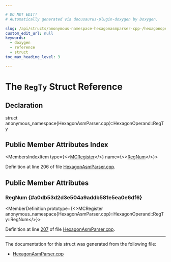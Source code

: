 ```yaml
---

# DO NOT EDIT!
# Automatically generated via docusaurus-plugin-doxygen by Doxygen.

slug: /api/structs/anonymous-namespace-hexagonasmparser-cpp-/hexagonoperand/regty
custom_edit_url: null
keywords:
  - doxygen
  - reference
  - struct
toc_max_heading_level: 3

---
```





# The `RegTy` Struct Reference

<DoxygenPage pluginConfig={pluginConfig}>



## Declaration

<CodeBlock>struct anonymous_namespace{HexagonAsmParser.cpp}::HexagonOperand::RegTy</CodeBlock>

## Public Member Attributes Index

<MembersIndex>

<MembersIndexItem
  type={<><a href="/docs/api/classes/llvm/mcregister">MCRegister</a></>}
  name={<><a href="#a0db53d2d3e504a9addb581e5ea0e6df6">RegNum</a></>}>
</MembersIndexItem>

</MembersIndex>


Definition at line 206 of file <a href="/docs/api/files/lib/lib/target/lib/target/hexagon/lib/target/hexagon/asmparser/hexagonasmparser-cpp">HexagonAsmParser.cpp</a>.

<SectionDefinition>

## Public Member Attributes

### RegNum {#a0db53d2d3e504a9addb581e5ea0e6df6}

<MemberDefinition
  prototype={<>MCRegister anonymous&#95;namespace&#123;HexagonAsmParser.cpp&#125;::HexagonOperand::RegTy::RegNum</>}>

Definition at line <a href="/docs/api/files/lib/lib/target/lib/target/hexagon/lib/target/hexagon/asmparser/hexagonasmparser-cpp/#l00207">207</a> of file <a href="/docs/api/files/lib/lib/target/lib/target/hexagon/lib/target/hexagon/asmparser/hexagonasmparser-cpp">HexagonAsmParser.cpp</a>.
</MemberDefinition>

</SectionDefinition>

<hr/>

The documentation for this struct was generated from the following file:

<ul>
<li><a href="/docs/api/files/lib/lib/target/lib/target/hexagon/lib/target/hexagon/asmparser/hexagonasmparser-cpp">HexagonAsmParser.cpp</a></li>
</ul>

</DoxygenPage>

